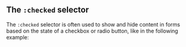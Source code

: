 
## The `:checked` selector

The `:checked` selector is often used to show and hide content in forms based on
the state of a checkbox or radio button, like in the following example:

<CodeSample />
